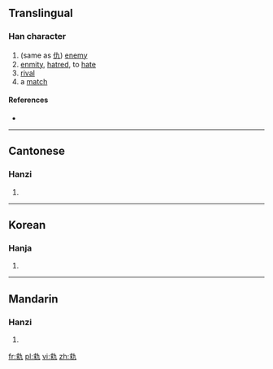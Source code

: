 ==Translingual==

===Han character===
{{Han char|rn=5|rad=乙|as=08|sn=9|four=|canj=戈水大弓 (IEKN)|ids=⿰[[求]][[九]]}}

# (same as [[仇]]) [[enemy]]
# [[enmity]], [[hatred]], to [[hate]]
# [[rival]]
# a [[match]]

====References====
* {{Han ref|kx=0084.220|hdz=10056.020|uh=341C|ud=13340}}

----

==Cantonese==

===Hanzi===
{{yue-hanzi|jyut=|y=[[chaau4]]}}

# {{defn|lang=yue|sort=乙08}}

----

==Korean==

===Hanja===
{{ko-hanja|hangeul=구|rv=gu|mr=ku|y=kwu|eumhun=원수|ehrv=wonsu|ehmr=wŏnsu|ehy=wenswu}}

# {{defn|lang=ko|sort=乙08}}

----

==Mandarin==

===Hanzi===
{{cmn-hanzi|pin=[[chóu]] ([[chou2]])|wg=ch'ou<sup>2</sup>}}

# {{defn|lang=cmn|sort=乙08}}

[[fr:㐜]]
[[pl:㐜]]
[[vi:㐜]]
[[zh:㐜]]